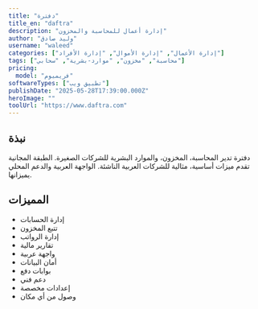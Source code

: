 ```yaml
---
title: "دفترة"
title_en: "daftra"
description: "إدارة أعمال للمحاسبة والمخزون"
author: "وليد صادق"
username: "waleed"
categories: ["إدارة الأعمال", "إدارة الأموال", "إدارة الأفراد"]
tags: ["محاسبة", "مخزون", "موارد-بشرية", "سحابي"]
pricing:
  model: "فريميوم"
softwareTypes: ["تطبيق ويب"]
publishDate: "2025-05-28T17:39:00.000Z"
heroImage: ""
toolUrl: "https://www.daftra.com"
---
```

## نبذة
دفترة تدير المحاسبة، المخزون، والموارد البشرية للشركات الصغيرة. الطبقة المجانية تقدم ميزات أساسية، مثالية للشركات العربية الناشئة. الواجهة العربية والدعم المحلي يميزانها.

## المميزات
- إدارة الحسابات
- تتبع المخزون
- إدارة الرواتب
- تقارير مالية
- واجهة عربية
- أمان البيانات
- بوابات دفع
- دعم فني
- إعدادات مخصصة
- وصول من أي مكان
